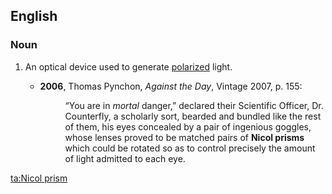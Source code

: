 ==English==
{{wikipedia}}

===Noun===
{{en-noun|head=[[w:William Nicol|Nicol]] [[prism]]}}

# {{label|en|optics}} An optical device used to generate [[polarized]] light.
#* '''2006''', Thomas Pynchon, ''Against the Day'', Vintage 2007, p. 155:
#*: “You are in ''mortal'' danger,” declared their Scientific Officer, Dr. Counterfly, a scholarly sort, bearded and bundled like the rest of them, his eyes concealed by a pair of ingenious goggles, whose lenses proved to be matched pairs of '''Nicol prisms''' which could be rotated so as to control precisely the amount of light admitted to each eye.

[[ta:Nicol prism]]